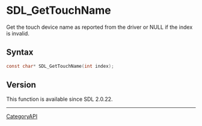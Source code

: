 = SDL_GetTouchName =

Get the touch device name as reported from the driver or NULL if the index is invalid.

== Syntax ==

<syntaxhighlight lang='c'>
const char* SDL_GetTouchName(int index);
</syntaxhighlight>

== Version ==

This function is available since SDL 2.0.22.

----
[[CategoryAPI]]


